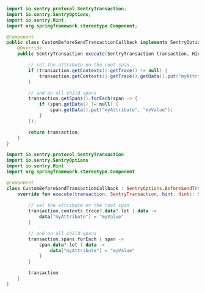 ```java
import io.sentry.protocol.SentryTransaction;
import io.sentry.SentryOptions;
import io.sentry.Hint;
import org.springframework.stereotype.Component;

@Component
public class CustomBeforeSendTransactionCallback implements SentryOptions.BeforeSendTransactionCallback {
    @Override
    public SentryTransaction execute(SentryTransaction transaction, Hint hint) {

        // set the attribute on the root span
        if (transaction.getContexts().getTrace() != null) {
            transaction.getContexts().getTrace().getData().put("myAttribute", "myValue");
        }

        // and on all child spans
        transaction.getSpans().forEach(span -> {
            if (span.getData() != null) {
                span.getData().put("myAttribute", "myValue");
            }
        });

        return transaction;
    }
}
```

```kotlin
import io.sentry.protocol.SentryTransaction
import io.sentry.SentryOptions
import io.sentry.Hint
import org.springframework.stereotype.Component

@Component
class CustomBeforeSendTransactionCallback : SentryOptions.BeforeSendTransactionCallback {
    override fun execute(transaction: SentryTransaction, hint: Hint): SentryTransaction? {
        
        // set the attribute on the root span
        transaction.contexts.trace?.data?.let { data ->
            data["myAttribute"] = "myValue"
        }

        // and on all child spans
        transaction.spans.forEach { span ->
            span.data?.let { data ->
                data["myAttribute"] = "myValue"
            }
        }

        transaction
    }
}
```
